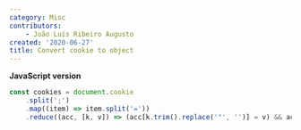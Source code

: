 ```yaml
---
category: Misc
contributors:
    - João Luís Ribeiro Augusto
created: '2020-06-27'
title: Convert cookie to object
---
```


**JavaScript version**

```js cookies.js
const cookies = document.cookie
    .split(';')
    .map((item) => item.split('='))
    .reduce((acc, [k, v]) => (acc[k.trim().replace('"', '')] = v) && acc, {});
```
